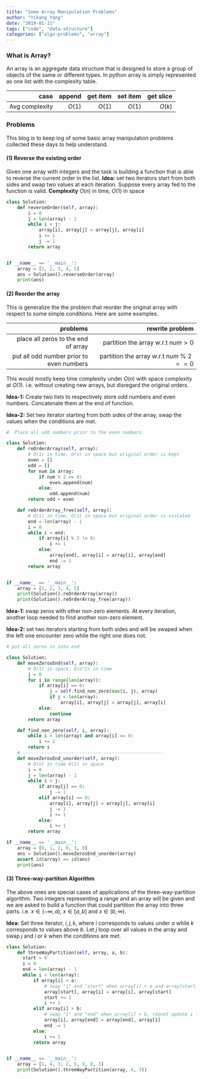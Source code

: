 ```yaml
---
title: "Some Array Manipulation Problems"
author: "Yikang Yang"
date: "2019-01-11"
tags: ["code", "data-structure"]
categories: ["algo-problems", "array"]
---
```


### What is Array?
An array is an aggregate data structure that is designed to store a group of objects of the same or different types. In python array is simply represented as one list with the complexity table.

<center>
|case          | append | get item |set item| get slice |
|-------------:|-------:|---------:|-------:|----------:|
|Avg complexity| $O(1)$ | $O(1)$   | $O(1)$ | $O(k)$    |
</center>

### Problems
This blog is to keep log of some basic array manipulation problems collected these days to help understand.

#### (1) Reverse the existing order
Given one array with integers and the task is building a function that is able to reverse the current order in the list.
**Idea:** set two iterators start from both sides and swap two values at each iteration. Suppose every array fed to the function is valid.
**Complexity** $O(n)$ in time, $O(1)$ in space
```python
class Solution:
    def reverseOrder(self, array):
        i = 0
        j = len(array) - 1
        while i < j:
            array[i], array[j] = array[j], array[i]
            i += 1
            j -= 1
        return array


if __name__ == '__main__':
    array = [1, 2, 3, 4, 5]
    ans = Solution().reverseOrder(array)
    print(ans)
```

#### (2) Reorder the array
This is generalize the the problem that reorder the original array with respect to some simple conditions. Here are some examples.

| problems | rewrite problem |
|-----------------------------------:|--------------------------------------------:|
|place all zeros to the end of array | partition the array w.r.t $num > 0$ |
|put all odd number prior to even numbers| partition the array w.r.t $num\ \%\ 2 == 0$|

This would mostly keep time complexity under $O(n)$ with space complexity at $O(1)$. i.e. without creating new arrays, but disregard the original orders.

**Idea-1:** Create two lists to respectively store odd numbers and even numbers. Concatenate them at the end of function.

**Idea-2:** Set two iterator starting from both sides of the array, swap the values when the conditions are met.
```python
#  Place all odd numbers prior to the even numbers.

class Solution:
    def reOrderArray(self, array):
        # O(1) in time, O(n) in space but original order is kept
        even = []
        odd = []
        for num in array:
            if num % 2 == 0:
                even.append(num)
            else:
                odd.append(num)
        return odd + even

    def reOrderArray_free(self, array):
        # O(1) in time, O(1) in space but original order is violated
        end = len(array) - 1
        i = 0
        while i < end:
            if array[i] % 2 != 0:
                i += 1
            else:
                array[end], array[i] = array[i], array[end]
                end -= 1
        return array


if __name__ == '__main__':
    array = [1, 2, 3, 4, 5]
    print(Solution().reOrderArray(array))
    print(Solution().reOrderArray_free(array))
```

**Idea-1:** swap zeros with other non-zero elements. At every iteration, another loop needed to find another non-zero element.

**Idea-2:** set two iterators starting from both sides and will be swaped when the left one encounter zero while the right one does not.
```python
# put all zeros in into end

class Solution:
    def moveZerosEnd(self, array):
        # O(1) in space, O(n^2) in time
        j = 0
        for i in range(len(array)):
            if array[i] == 0:
                j = self.find_non_zero(max(i, j), array)
                if j < len(array):
                    array[i], array[j] = array[j], array[i]
            else:
                continue
        return array

    def find_non_zero(self, i, array):
        while i < len(array) and array[i] == 0:
            i += 1
        return i
    # ----------------------------------------------------
    def moveZerosEnd_unorder(self, array):
        # O(n) in time O(1) in space
        i = 0
        j = len(array) - 1
        while i < j:
            if array[j] == 0:
                j -= 1
            elif array[i] == 0:
                array[i], array[j] = array[j], array[i]
                j -= 1
                i += 1
            else:
                i += 1
        return array

if __name__ == '__main__':
    array = [0, 1, 2, 0, 3, 0]
    ans = Solution().moveZerosEnd_unorder(array)
    assert id(array) == id(ans)
    print(ans)
```

#### (3) Three-way-partition Algorithm
The above ones are special cases of applications of the three-way-partition algorithm. Two integers representing a range and an array will be given and we are asked to build a function that could partition the array into three parts. i.e. $x \in (-\infty, a)$, $x\in[a,b]$ and $x \in (b, \infty)$. 

**Idea:** Set three iterator, $i,j,k$, where $i$ corresponds to values under $a$ while $k$ corresponds to values above $b$. Let $j$ loop over all values in the array and swap $j$ and $i$ or $k$ when the conditions are met.
```python
class Solution:
    def threeWayPartition(self, array, a, b):
      start = 0
      i = 0
      end = len(array) - 1
      while i < len(array):
          if array[i] < a:
              # swap "i" and "start" when array[i] < a and array[start] was in [a,b]
              array[start], array[i] = array[i], array[start]
              start += 1
              i += 1
          elif array[i] > b:
              # swap "i" and "end" when array[i] > b, (donot update i to recursively checked value that was at array[end])
              array[i], array[end] = array[end], array[i]
              end -= 1
          else:
              i += 1
          return array


if __name__ == '__main__':
    array = [1, 4, 3, 2, 5, 9, 0, 3]
    print(Solution().threeWayPartition(array, 4, 7))
```

